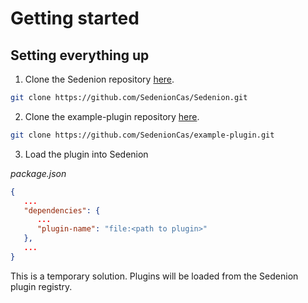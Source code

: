 # Getting started

## Setting everything up

1. Clone the Sedenion repository [here](https://github.com/SedenionCas/Sedenion).

```bash
git clone https://github.com/SedenionCas/Sedenion.git
```

2. Clone the example-plugin repository [here](https://github.com/SedenionCas/example-plugin).

```bash
git clone https://github.com/SedenionCas/example-plugin.git
```

3. Load the plugin into Sedenion

_package.json_

```json
{
   ...
   "dependencies": {
      ...
      "plugin-name": "file:<path to plugin>"
   },
   ...
}
```

<Info>
    This is a temporary solution. Plugins will be loaded from the Sedenion
    plugin registry.
</Info>
